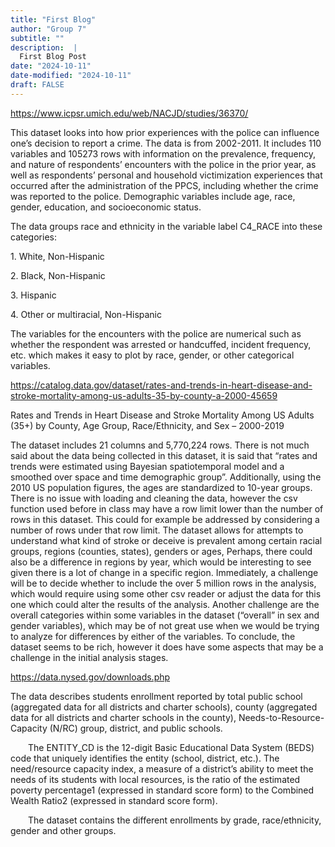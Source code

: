 ```yaml
---
title: "First Blog"
author: "Group 7"
subtitle: ""
description:  |
  First Blog Post
date: "2024-10-11"
date-modified: "2024-10-11"
draft: FALSE
---
```


<https://www.icpsr.umich.edu/web/NACJD/studies/36370/>

This dataset looks into how prior experiences with the police can influence one’s decision to report a crime. The data is from 2002-2011. It includes 110 variables and 105273 rows with information on the prevalence, frequency, and nature of respondents' encounters with the police in the prior year, as well as respondents' personal and household victimization experiences that occurred after the administration of the PPCS, including whether the crime was reported to the police. Demographic variables include age, race, gender, education, and socioeconomic status.

The data groups race and ethnicity in the variable label C4_RACE into these categories:

1\. White, Non-Hispanic

2\. Black, Non-Hispanic

3\. Hispanic

4\. Other or multiracial, Non-Hispanic

The variables for the encounters with the police are numerical such as whether the respondent was arrested or handcuffed, incident frequency, etc. which makes it easy to plot by race, gender, or other categorical variables.

<https://catalog.data.gov/dataset/rates-and-trends-in-heart-disease-and-stroke-mortality-among-us-adults-35-by-county-a-2000-45659>

Rates and Trends in Heart Disease and Stroke Mortality Among US Adults (35+) by County, Age Group, Race/Ethnicity, and Sex – 2000-2019

The dataset includes 21 columns and 5,770,224 rows. There is not much said about the data being collected in this dataset, it is said that “rates and trends were estimated using Bayesian spatiotemporal model and a smoothed over space and time demographic group”. Additionally, using the 2010 US population figures, the ages are standardized to 10-year groups. There is no issue with loading and cleaning the data, however the csv function used before in class may have a row limit lower than the number of rows in this dataset. This could for example be addressed by considering a number of rows under that row limit. The dataset allows for attempts to understand what kind of stroke or deceive is prevalent among certain racial groups, regions (counties, states), genders or ages, Perhaps, there could also be a difference in regions by year, which would be interesting to see given there is a lot of change in a specific region. Immediately, a challenge will be to decide whether to include the over 5 million rows in the analysis, which would require using some other csv reader or adjust the data for this one which could alter the results of the analysis. Another challenge are the overall categories within some variables in the dataset (“overall” in sex and gender variables), which may be of not great use when we would be trying to analyze for differences by either of the variables. To conclude, the dataset seems to be rich, however it does have some aspects that may be a challenge in the initial analysis stages.

<https://data.nysed.gov/downloads.php>

The data describes students enrollment reported by total public school (aggregated data for all districts and charter schools), county (aggregated data for all districts and charter schools in the county), Needs-to-Resource-Capacity (N/RC) group, district, and public schools.  

  The ENTITY_CD is the 12-digit Basic Educational Data System (BEDS) code that uniquely identifies the entity (school, district, etc.). The need/resource capacity index, a measure of a district's ability to meet the needs of its students with local resources, is the ratio of the estimated poverty percentage1 (expressed in standard score form) to the Combined Wealth Ratio2 (expressed in standard score form).  

  The dataset contains the different enrollments by grade, race/ethnicity, gender and other groups.
